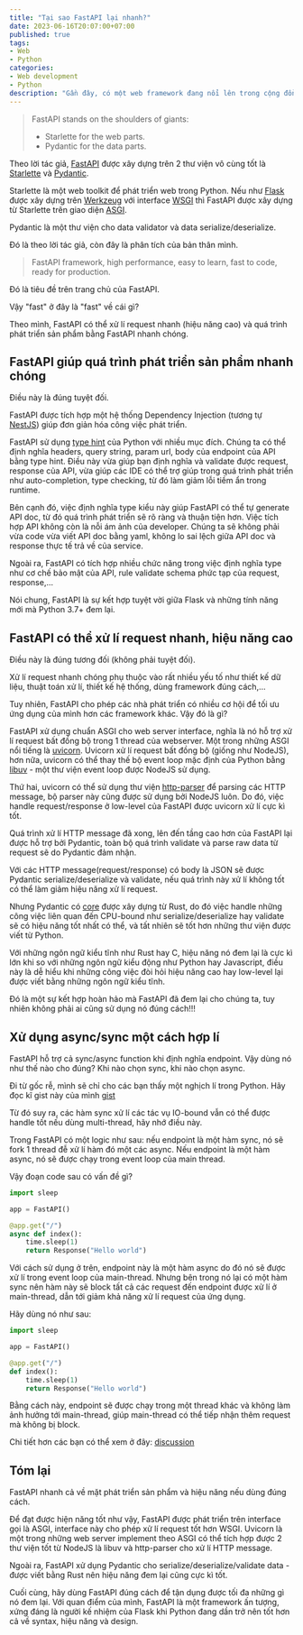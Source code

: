 ```yaml
---
title: "Tại sao FastAPI lại nhanh?"
date: 2023-06-16T20:07:00+07:00
published: true
tags:
- Web
- Python
categories:
- Web development
- Python
description: "Gần đây, có một web framework đang nổi lên trong cộng đồng Python - FastAPI. Trong bài viết này, mình sẽ đi phân tích tại sao framework này lại \"fast\""
---
```


> FastAPI stands on the shoulders of giants:
> - Starlette for the web parts.
> - Pydantic for the data parts.


Theo lời tác giả, [FastAPI](https://fastapi.tiangolo.com) được xây dựng trên 2 thư viện vô cùng tốt là [Starlette](https://www.starlette.io) và [Pydantic](https://docs.pydantic.dev/latest).

Starlette là một web toolkit để phát triển web trong Python. Nếu như [Flask](https://flask.palletsprojects.com/en/2.3.x) được xây dựng trên [Werkzeug](https://werkzeug.palletsprojects.com/en/2.3.x/) với interface [WSGI](https://peps.python.org/pep-3333/) thì FastAPI được xây dựng từ Starlette trên giao diện [ASGI](https://asgi.readthedocs.io/en/latest/).

Pydantic là một thư viện cho data validator và data serialize/deserialize.

Đó là theo lời tác giả, còn đây là phân tích của bản thân mình.

> FastAPI framework, high performance, easy to learn, fast to code, ready for production. 

Đó là tiêu đề trên trang chủ của FastAPI.

Vậy "fast" ở đây là "fast" về cái gì?

Theo mình, FastAPI có thể xử lí request nhanh (hiệu năng cao) và quá trình phát triển sản phẩm bằng FastAPI nhanh chóng.

## FastAPI giúp quá trình phát triển sản phẩm nhanh chóng

Điều này là đúng tuyệt đối. 

FastAPI được tích hợp một hệ thống Dependency Injection (tương tự [NestJS](https://nestjs.com)) giúp đơn giản hóa công việc phát triển.

FastAPI sử dụng [type hint](https://peps.python.org/pep-0484) của Python với nhiều mục đích. Chúng ta có thể định nghĩa headers, query string, param url, body của endpoint của API bằng type hint. Điều này vừa giúp bạn định nghĩa và validate được request, response của API, vừa giúp các IDE có thể trợ giúp trong quá trình phát triển như auto-completion, type checking, từ đó làm giảm lỗi tiềm ẩn trong runtime.

Bên cạnh đó, việc định nghĩa type kiểu này giúp FastAPI có thể tự generate API doc, từ đó quá trình phát triển sẽ rõ ràng và thuận tiện hơn. Việc tích hợp API không còn là nỗi ám ảnh của developer. Chúng ta sẽ không phải vừa code vừa viết API doc bằng yaml, không lo sai lệch giữa API doc và response thực tế trả về của service.

Ngoài ra, FastAPI có tích hợp nhiều chức năng trong việc định nghĩa type như cơ chế bảo mật của API, rule validate schema phức tạp của request, response,...

Nói chung, FastAPI là sự kết hợp tuyệt vời giữa Flask và những tính năng mới mà Python 3.7+ đem lại.


## FastAPI có thể xử lí request nhanh, hiệu năng cao

Điều này là đúng tương đối (không phải tuyệt đối).

Xử lí request nhanh chóng phụ thuộc vào rất nhiều yếu tố như thiết kế dữ liệu, thuật toán xử lí, thiết kế hệ thống, dùng framework đúng cách,...

Tuy nhiên, FastAPI cho phép các nhà phát triển có nhiều cơ hội để tối ưu ứng dụng của mình hơn các framework khác. Vậy đó là gì?

FastAPI xử dụng chuẩn ASGI cho web server interface, nghĩa là nó hỗ trợ xử lí request bất đồng bộ trong 1 thread của webserver. Một trong những ASGI nổi tiếng là [uvicorn](https://www.uvicorn.org). Uvicorn xử lí request bất đồng bộ (giống như NodeJS), hơn nữa, uvicorn có thể thay thế bộ event loop mặc định của Python bằng [libuv](https://libuv.org) - một thư viện event loop được NodeJS sử dụng.

Thứ hai, uvicorn có thể sử dụng thư viện [http-parser](https://github.com/nodejs/http-parser) để parsing các HTTP message, bộ parser này cũng được sử dụng bởi NodeJS luôn. Do đó, việc handle request/response ở low-level của FastAPI được uvicorn xử lí cực kì tốt.

Quá trình xử lí HTTP message đã xong, lên đến tầng cao hơn của FastAPI lại được hỗ trợ bởi Pydantic, toàn bộ quá trình validate và parse raw data từ request sẽ do Pydantic đảm nhận.

Với các HTTP message(request/response) có body là JSON sẽ được Pydantic serialize/deserialize và validate, nếu quá trình này xử lí không tốt có thể làm giảm hiệu năng xử lí request.

Nhưng Pydantic có [core](https://github.com/pydantic/pydantic-core) được xây dựng từ Rust, do đó việc handle những công việc liên quan đến CPU-bound như serialize/deserialize hay validate sẽ có hiệu năng tốt nhất có thể, và tất nhiên sẽ tốt hơn những thư viện được viết từ Python.

Với những ngôn ngữ kiểu tĩnh như Rust hay C, hiệu năng nó đem lại là cực kì lớn khi so với những ngôn ngữ kiểu động như Python hay Javascript, điều này là dễ hiểu khi những công việc đòi hỏi hiệu năng cao hay low-level lại được viết bằng những ngôn ngữ kiểu tĩnh.

Đó là một sự kết hợp hoàn hảo mà FastAPI đã đem lại cho chúng ta, tuy nhiên không phải ai cũng sử dụng nó đúng cách!!!

## Xử dụng async/sync một cách hợp lí

FastAPI hỗ trợ cả sync/async function khi định nghĩa endpoint. Vậy dùng nó như thế nào cho đúng? Khi nào chọn sync, khi nào chọn async.

Đi từ gốc rễ, mình sẽ chỉ cho các bạn thấy một nghịch lí trong Python. Hãy đọc kĩ gist này của mình [gist](https://gist.github.com/magiskboy/1b7a49b3f195c819829eb303e7ee1479)

Từ đó suy ra, các hàm sync xử lí các tác vụ IO-bound vẫn có thể được handle tốt nếu dùng multi-thread, hãy nhớ điều này.

Trong FastAPI có một logic như sau: nếu endpoint là một hàm sync, nó sẽ fork 1 thread đễ xử lí hàm đó một các async. Nếu endpoint là một hàm async, nó sẽ được chạy trong event loop của main thread.

Vậy đoạn code sau có vấn đề gì?

```python
import sleep

app = FastAPI()

@app.get("/")
async def index():
    time.sleep(1)
    return Response("Hello world")
```

Với cách sử dụng ở trên, endpoint này là một hàm async do đó nó sẽ được xử lí trong event loop của main-thread. Nhưng bên trong nó lại có một hàm sync nên hàm này sẽ block tất cả các request đến endpoint được xử lí ở main-thread, dẫn tới giảm khả năng xử lí request của ứng dụng.

Hãy dùng nó như sau:

```python
import sleep

app = FastAPI()

@app.get("/")
def index():
    time.sleep(1)
    return Response("Hello world")
```

Bằng cách này, endpoint sẽ được chạy trong một thread khác và không làm ảnh hưởng tới main-thread, giúp main-thread có thể tiếp nhận thêm request mà không bị block.

Chi tiết hơn các bạn có thể xem ở đây: [discussion](https://github.com/tiangolo/fastapi/discussions/7095)


## Tóm lại

FastAPI nhanh cả về mặt phát triển sản phẩm và hiệu năng nếu dùng đúng cách.

Để đạt được hiện năng tốt như vậy, FastAPI được phát triển trên interface gọi là ASGI, interface này cho phép xử lí request tốt hơn WSGI. Uvicorn là một trong những web server implement theo ASGI có thể tích hợp được 2 thư viện tốt từ NodeJS là libuv và http-parser cho xử lí HTTP message. 

Ngoài ra, FastAPI xử dụng Pydantic cho serialize/deserialize/validate data - được viết bằng Rust nên hiệu năng đem lại cũng cực kì tốt.

Cuối cùng, hãy dùng FastAPI đúng cách để tận dụng được tối đa những gì nó đem lại. Với quan điểm của mình, FastAPI là một framework ấn tượng, xứng đáng là người kế nhiệm của Flask khi Python đang dần trở nên tốt hơn cả về syntax, hiệu năng và design.

